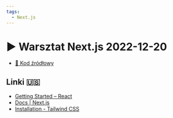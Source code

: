 ```yaml
---
tags:
  - Next.js
---
```



# ▶️ Warsztat Next.js 2022-12-20

<VimeoPlayer videoId="783105383" />

- [💾 Kod źródłowy](https://github.com/codisity/nextjs-gh-template)

## Linki 🇺🇸

- [Getting Started – React](https://legacy.reactjs.org/docs/getting-started.html)
- [Docs | Next.js](https://nextjs.org/docs)
- [Installation - Tailwind CSS](https://tailwindcss.com/docs/installation)
